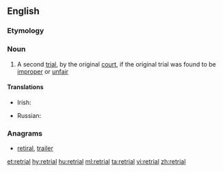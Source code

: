 ==English==

===Etymology===
{{prefix|re|trial|lang=en}}

===Noun===
{{en-noun}}

# {{label|en|legal}} A second [[trial]], by the original [[court]], if the original trial was found to be [[improper]] or [[unfair]]

====Translations====
{{trans-top|a second trial by the original court}}
* Irish: {{t|ga|atriail|f}}
{{trans-mid}}
* Russian: {{t+|ru|пересмо́тр|m|sc=Cyrl}}
{{trans-bottom}}

===Anagrams===
* [[retiral#English|retiral]], [[trailer#English|trailer]]

[[et:retrial]]
[[hy:retrial]]
[[hu:retrial]]
[[ml:retrial]]
[[ta:retrial]]
[[vi:retrial]]
[[zh:retrial]]